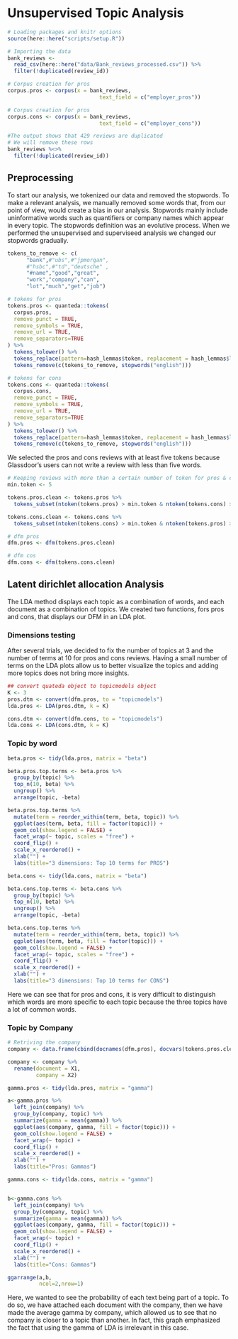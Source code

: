 # Unsupervised Topic Analysis 

```r
# Loading packages and knitr options
source(here::here("scripts/setup.R"))
```

```r
# Importing the data
bank_reviews <-
  read_csv(here::here("data/Bank_reviews_processed.csv")) %>%
  filter(!duplicated(review_id))

# Corpus creation for pros
corpus.pros <- corpus(x = bank_reviews,
                             text_field = c("employer_pros"))

# Corpus creation for pros
corpus.cons <- corpus(x = bank_reviews,
                             text_field = c("employer_cons"))
```

```r
#The output shows that 429 reviews are duplicated
# We will remove these rows
bank_reviews %<>%
  filter(!duplicated(review_id))
```

## Preprocessing

To start our analysis, we tokenized our data and removed the stopwords. To make a relevant analysis, we manually removed some words that, from our point of view, would create a bias in our analysis. Stopwords mainly include uninformative words such as quantifiers or company names which appear in every topic. The stopwords definition was an evolutive process. When we performed the unsupervised and superviseed analysis we changed our stopwords gradually. 
```r
tokens_to_remove <- c(
      "bank",#"ubs",#"jpmorgan",
      #"hsbc",#"td","deutsche" ,
      "#name","good","great",
      "work","company","can",
      "lot","much","get","job")
```


```r
# tokens for pros
tokens.pros <- quanteda::tokens(
  corpus.pros,
  remove_punct = TRUE,
  remove_symbols = TRUE,
  remove_url = TRUE,
  remove_separators=TRUE
) %>%
  tokens_tolower() %>%
  tokens_replace(pattern=hash_lemmas$token, replacement = hash_lemmas$lemma) %>%
  tokens_remove(c(tokens_to_remove, stopwords("english")))

# tokens for cons
tokens.cons <- quanteda::tokens(
  corpus.cons,
  remove_punct = TRUE,
  remove_symbols = TRUE,
  remove_url = TRUE,
  remove_separators=TRUE
) %>%
  tokens_tolower() %>%
  tokens_replace(pattern=hash_lemmas$token, replacement = hash_lemmas$lemma) %>%
  tokens_remove(c(tokens_to_remove, stopwords("english")))
```

We selected the pros and cons reviews with at least five tokens because Glassdoor's users can not write a review with less than five words. 
```r
# Keeping reviews with more than a certain number of token for pros & cons
min.token <- 5

tokens.pros.clean <- tokens.pros %>%
  tokens_subset(ntoken(tokens.pros) > min.token & ntoken(tokens.cons) > min.token)

tokens.cons.clean <- tokens.cons %>%
  tokens_subset(ntoken(tokens.cons) > min.token & ntoken(tokens.pros) > min.token)
```

```r
# dfm pros
dfm.pros <- dfm(tokens.pros.clean)

# dfm cos
dfm.cons <- dfm(tokens.cons.clean)
```

## Latent dirichlet allocation Analysis

The LDA method displays each topic as a combination of words, and each document as a combination of topics. We created two functions, fors pros and cons, that displays our DFM in an LDA plot. 

### Dimensions testing

After several trials, we decided to fix the number of topics at 3 and the number of terms at 10 for pros and cons reviews. Having a small number of terms on the LDA plots allow us to better visualize the topics and adding more topics does not bring more insights.

```r
## convert quateda object to topicmodels object
K <- 3
pros.dtm <- convert(dfm.pros, to = "topicmodels")
lda.pros <- LDA(pros.dtm, k = K)

cons.dtm <- convert(dfm.cons, to = "topicmodels")
lda.cons <- LDA(cons.dtm, k = K)
```

### Topic by word
```r
beta.pros <- tidy(lda.pros, matrix = "beta")

beta.pros.top.terms <- beta.pros %>%
  group_by(topic) %>%
  top_n(10, beta) %>%
  ungroup() %>%
  arrange(topic, -beta)

beta.pros.top.terms %>%
  mutate(term = reorder_within(term, beta, topic)) %>%
  ggplot(aes(term, beta, fill = factor(topic))) +
  geom_col(show.legend = FALSE) +
  facet_wrap(~ topic, scales = "free") +
  coord_flip() +
  scale_x_reordered() +
  xlab("") +
  labs(title="3 dimensions: Top 10 terms for PROS")
```


```r
beta.cons <- tidy(lda.cons, matrix = "beta")

beta.cons.top.terms <- beta.cons %>%
  group_by(topic) %>%
  top_n(10, beta) %>%
  ungroup() %>%
  arrange(topic, -beta)

beta.cons.top.terms %>%
  mutate(term = reorder_within(term, beta, topic)) %>%
  ggplot(aes(term, beta, fill = factor(topic))) +
  geom_col(show.legend = FALSE) +
  facet_wrap(~ topic, scales = "free") +
  coord_flip() +
  scale_x_reordered() +
  xlab("") +
  labs(title="3 dimensions: Top 10 terms for CONS")
```
Here we can see that for pros and cons, it is very difficult to distinguish which words are more specific to each topic because the three topics have a lot of common words.

### Topic by Company 
```r
# Retriving the company
company <- data.frame(cbind(docnames(dfm.pros), docvars(tokens.pros.clean, "company")), stringsAsFactors = FALSE)

company <- company %>%
  rename(document = X1,
         company = X2)
```


```r
gamma.pros <- tidy(lda.pros, matrix = "gamma")

a<-gamma.pros %>%
  left_join(company) %>%
  group_by(company, topic) %>%
  summarize(gamma = mean(gamma)) %>%
  ggplot(aes(company, gamma, fill = factor(topic))) +
  geom_col(show.legend = FALSE) +
  facet_wrap(~ topic) +
  coord_flip() +
  scale_x_reordered() +
  xlab("") +
  labs(title="Pros: Gammas")
```


```r
gamma.cons <- tidy(lda.cons, matrix = "gamma")


b<-gamma.cons %>%
  left_join(company) %>%
  group_by(company, topic) %>%
  summarize(gamma = mean(gamma)) %>%
  ggplot(aes(company, gamma, fill = factor(topic))) +
  geom_col(show.legend = FALSE) +
  facet_wrap(~ topic) +
  coord_flip() +
  scale_x_reordered() +
  xlab("") +
  labs(title="Cons: Gammas")

ggarrange(a,b,
          ncol=2,nrow=1)
```
Here, we wanted to see the probability of each text being part of a topic. To do so, we have attached each document with the company, then we have made the average gamma by company, which allowed us to see that no company is closer to a topic than another. In fact, this graph emphasized the fact that using the gamma of LDA is irrelevant in this case.


